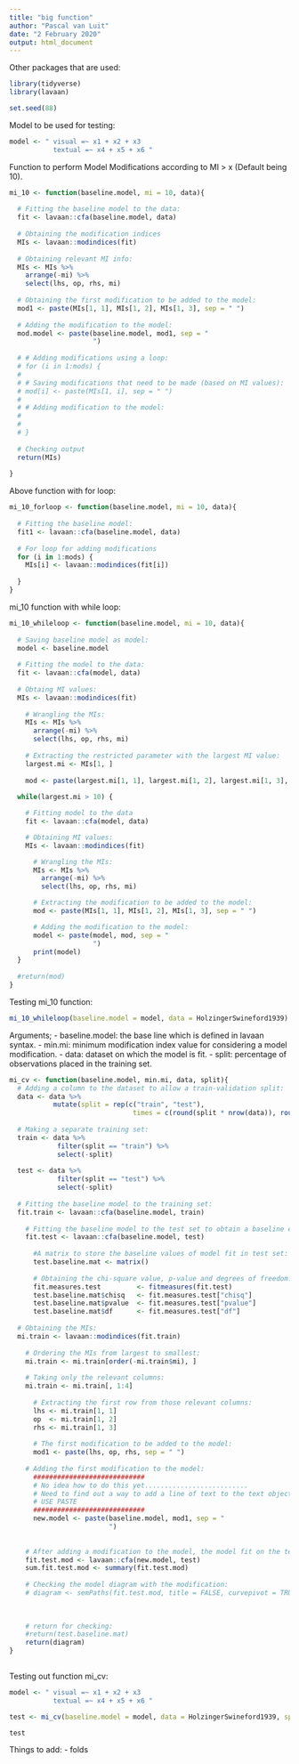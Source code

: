 ```yaml
---
title: "big function"
author: "Pascal van Luit"
date: "2 February 2020"
output: html_document
---
```


Other packages that are used:

```r
library(tidyverse)
library(lavaan)

set.seed(88)
```

Model to be used for testing:
```r
model <- " visual =~ x1 + x2 + x3
           textual =~ x4 + x5 + x6 "
```


Function to perform Model Modifications according to MI > x (Default being 10).
```r
mi_10 <- function(baseline.model, mi = 10, data){
  
  # Fitting the baseline model to the data:
  fit <- lavaan::cfa(baseline.model, data)
  
  # Obtaining the modification indices
  MIs <- lavaan::modindices(fit)
  
  # Obtaining relevant MI info:
  MIs <- MIs %>%
    arrange(-mi) %>% 
    select(lhs, op, rhs, mi)
  
  # Obtaining the first modification to be added to the model:
  mod1 <- paste(MIs[1, 1], MIs[1, 2], MIs[1, 3], sep = " ")
  
  # Adding the modification to the model:
  mod.model <- paste(baseline.model, mod1, sep = "
                     ")
  
  # # Adding modifications using a loop:
  # for (i in 1:mods) {
  #   
  # # Saving modifications that need to be made (based on MI values):
  # mod[i] <- paste(MIs[1, i], sep = " ")
  # 
  # # Adding modification to the model:
  # 
  # 
  # }
  
  # Checking output
  return(MIs)
  
}
```

Above function with for loop:
```r
mi_10_forloop <- function(baseline.model, mi = 10, data){
  
  # Fitting the baseline model:
  fit1 <- lavaan::cfa(baseline.model, data)
  
  # For loop for adding modifications
  for (i in 1:mods) {
    MIs[i] <- lavaan::modindices(fit[i])
    
  }
}
```

mi_10 function with while loop:
```r
mi_10_whileloop <- function(baseline.model, mi = 10, data){
  
  # Saving baseline model as model:
  model <- baseline.model
  
  # Fitting the model to the data:
  fit <- lavaan::cfa(model, data)
  
  # Obtaing MI values:
  MIs <- lavaan::modindices(fit)
  
    # Wrangling the MIs:
    MIs <- MIs %>%
      arrange(-mi) %>% 
      select(lhs, op, rhs, mi)
    
    # Extracting the restricted parameter with the largest MI value:
    largest.mi <- MIs[1, ]
    
    mod <- paste(largest.mi[1, 1], largest.mi[1, 2], largest.mi[1, 3], sep = " ")
  
  while(largest.mi > 10) {

    # Fitting model to the data
    fit <- lavaan::cfa(model, data)

    # Obtaining MI values:
    MIs <- lavaan::modindices(fit)

      # Wrangling the MIs:
      MIs <- MIs %>%
        arrange(-mi) %>%
        select(lhs, op, rhs, mi)

      # Extracting the modification to be added to the model:
      mod <- paste(MIs[1, 1], MIs[1, 2], MIs[1, 3], sep = " ")

      # Adding the modification to the model:
      model <- paste(model, mod, sep = "
                     ")
      print(model)
  }
    
  #return(mod)
}
```


Testing mi_10 function:
```r
mi_10_whileloop(baseline.model = model, data = HolzingerSwineford1939)
```






Arguments;
- baseline.model: the base line which is defined in lavaan syntax.
- min.mi: minimum modification index value for considering a model modification.
- data: dataset on which the model is fit.
- split: percentage of observations placed in the training set.

```r
mi_cv <- function(baseline.model, min.mi, data, split){
  # Adding a column to the dataset to allow a train-validation split:
  data <- data %>% 
           mutate(split = rep(c("train", "test"),
                               times = c(round(split * nrow(data)), round((1 - split) * nrow(data)))))
  
  # Making a separate training set:
  train <- data %>%
            filter(split == "train") %>% 
            select(-split)
  
  test <- data %>%
            filter(split == "test") %>% 
            select(-split)
  
  # Fitting the baseline model to the training set:
  fit.train <- lavaan::cfa(baseline.model, train)
  
    # Fitting the baseline model to the test set to obtain a baseline estimate of chi-square model fit:
    fit.test <- lavaan::cfa(baseline.model, test)
    
      #A matrix to store the baseline values of model fit in test set:
      test.baseline.mat <- matrix()
    
      # Obtaining the chi-square value, p-value and degrees of freedom:
      fit.measures.test         <- fitmeasures(fit.test)
      test.baseline.mat$chisq   <- fit.measures.test["chisq"]
      test.baseline.mat$pvalue  <- fit.measures.test["pvalue"]
      test.baseline.mat$df      <- fit.measures.test["df"]
  
  # Obtaining the MIs:
  mi.train <- lavaan::modindices(fit.train)
  
    # Ordering the MIs from largest to smallest:
    mi.train <- mi.train[order(-mi.train$mi), ]
    
    # Taking only the relevant columns:
    mi.train <- mi.train[, 1:4]
    
      # Extracting the first row from those relevant columns:
      lhs <- mi.train[1, 1]
      op  <- mi.train[1, 2]
      rhs <- mi.train[1, 3]
      
      # The first modification to be added to the model:
      mod1 <- paste(lhs, op, rhs, sep = " ")
      
    # Adding the first modification to the model:
      ############################
      # No idea how to do this yet..........................
      # Need to find out a way to add a line of text to the text object
      # USE PASTE
      ############################
      new.model <- paste(baseline.model, mod1, sep = "
                         ")
    
    
    # After adding a modification to the model, the model fit on the test set must be obtained and compared to the previous model fit on the test set. This, to check if there is an improvement
    fit.test.mod <- lavaan::cfa(new.model, test)  
    sum.fit.test.mod <- summary(fit.test.mod)
    
    # Checking the model diagram with the modification:
    # diagram <- semPaths(fit.test.mod, title = FALSE, curvepivot = TRUE)
      
      
        
    # return for checking:
    #return(test.baseline.mat)
    return(diagram)
}
  
```


Testing out function mi_cv:
```r
model <- " visual =~ x1 + x2 + x3
           textual =~ x4 + x5 + x6 "

test <- mi_cv(baseline.model = model, data = HolzingerSwineford1939, split = 0.7)

test

```



Things to add:
  - folds
